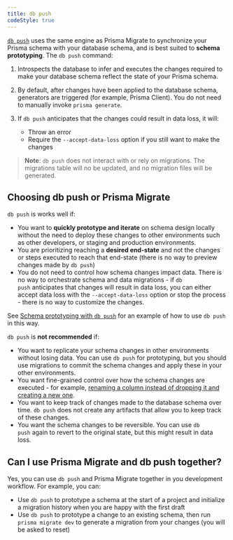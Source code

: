 ```yaml
---
title: db push
codeStyle: true
---
```


<TopBlock>

[`db push`](../../../reference/api-reference/command-reference#db-push) <span class="api"></span> uses the same engine as Prisma Migrate to synchronize your Prisma schema with your database schema, and is best suited to **schema prototyping**. The `db push` command:

1. Introspects the database to infer and executes the changes required to make your database schema reflect the state of your Prisma schema.
2. By default, after changes have been applied to the database schema, generators are triggered (for example, Prisma Client). You do not need to manually invoke `prisma generate`.
2. If `db push` anticipates that the changes could result in data loss, it will:

    - Throw an error
    - Require the `--accept-data-loss` option if you still want to make the changes

> **Note**: `db push` does not interact with or rely on migrations. The migrations table will no be updated, and no migration files will be generated.

</TopBlock>

## Choosing <inlinecode>db push</inlinecode> or Prisma Migrate

`db push` is works well if:

-   You want to **quickly prototype and iterate** on schema design locally without the need to deploy these changes to other environments such as other developers, or staging and production environments.
-   You are prioritizing reaching a **desired end-state** and not the changes or steps executed to reach that end-state (there is no way to preview changes made by `db push`)
-   You do not need to control how schema changes impact data. There is no way to orchestrate schema and data migrations - if `db push` anticipates that changes will result in data loss, you can either accept data loss with the `--accept-data-loss` option or stop the process - there is no way to customize the changes.

See [Schema prototyping with `db push`](../../../guides/application-lifecycle/prototyping-schema-db-push) <span class="guide"></span> for an example of how to use `db push` in this way.

`db push` is **not recommended** if:

-   You want to replicate your schema changes in other environments without losing data. You can use `db push` for prototyping, but you should use migrations to commit the schema changes and apply these in your other environments.
-   You want fine-grained control over how the schema changes are executed - for example, [renaming a column instead of dropping it and creating a new one](../../../guides/application-lifecycle/developing-with-prisma-migrate/advanced-migrate-scenarios#renaming-a-field).
-   You want to keep track of changes made to the database schema over time. `db push` does not create any artifacts that allow you to keep track of these changes.
-   You want the schema changes to be reversible. You can use `db push` again to revert to the original state, but this might result in data loss.

## Can I use Prisma Migrate and <inlinecode>db push</inlinecode> together?

Yes, you can use `db push` and Prisma Migrate together in you development workflow. For example, you can:

* Use `db push` to prototype a schema at the start of a project and initialize a migration history when you are happy with the first draft
* Use `db push` to prototype a change to an existing schema, then run `prisma migrate dev` to generate a migration from your changes (you will be asked to reset)